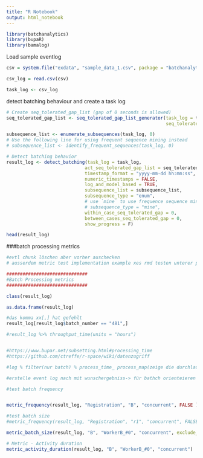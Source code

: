 ```yaml
---
title: "R Notebook"
output: html_notebook
---
```



```r

library(batchanalytics)
library(bupaR)
library(bamalog)

```

Load sample eventlog 


```r

csv = system.file("exdata", "sample_data_1.csv", package = "batchanalytics")

csv_log = read.csv(csv)

task_log <- csv_log


```


detect batching behaviour and create a task log

```r


# Create seq_tolerated_gap_list (gap of 0 seconds is allowed)
seq_tolerated_gap_list <- seq_tolerated_gap_list_generator(task_log = task_log, 
                                                           seq_tolerated_gap_value = 0)

subsequence_list <- enumerate_subsequences(task_log, 0)
# Use the following line for using frequent sequence mining instead
# subsequence_list <- identify_frequent_sequences(task_log, 0)

# Detect batching behavior
result_log <- detect_batching(task_log = task_log,
                             act_seq_tolerated_gap_list = seq_tolerated_gap_list,
                             timestamp_format = "yyyy-mm-dd hh:mm:ss",
                             numeric_timestamps = FALSE,
                             log_and_model_based = TRUE,
                             subsequence_list = subsequence_list,
                             subsequence_type = "enum",
                             # use `mine` to use frequence sequence mining
                             # subsequence_type = "mine",
                             within_case_seq_tolerated_gap = 0,
                             between_cases_seq_tolerated_gap = 0,
                             show_progress = F)
```



```r
head(result_log)
```


###batch processing metrics


```r

#evtl chunk löschen aber vorher auschecken
# ausserdem metric test implementation example xes rmd testen unterer part bupaR testen

##############################
#Batch Processing metrics
##############################

class(result_log)

as.data.frame(result_log)

#das komma xx[,] hat gefehlt
result_log[result_log$batch_number == "481",]

#result_log %>% throughput_time(units = "hours")


#https://www.bupar.net/subsetting.html#processing_time
#https://github.com/ctreffe/r-space/wiki/datenzugriff

#log % filter(nur batch) % process_time_ process_map(zeige die durchlaufzeiten mit und ohne batch)

#erstelle event log nach mit wunschergebniss-> für bathch orienteieren an anderen event logs - BEDINGUNG FÜR BATCH NACHSCHAUEN

```


```r
#test batch frequency


metric_frequency(result_log, "Registration", "B", "concurrent", FALSE )
```



```r

#test batch size
#metric_frequency(result_log, "Registration", "r1", "concurrent", FALSE )

metric_batch_size(result_log, "B", "WorkerB_#0", "concurrent", exclude_singletons = TRUE)

```



```r
# Metric - Activity duration
metric_activity_duration(result_log, "B", "WorkerB_#0", "concurrent")



```



